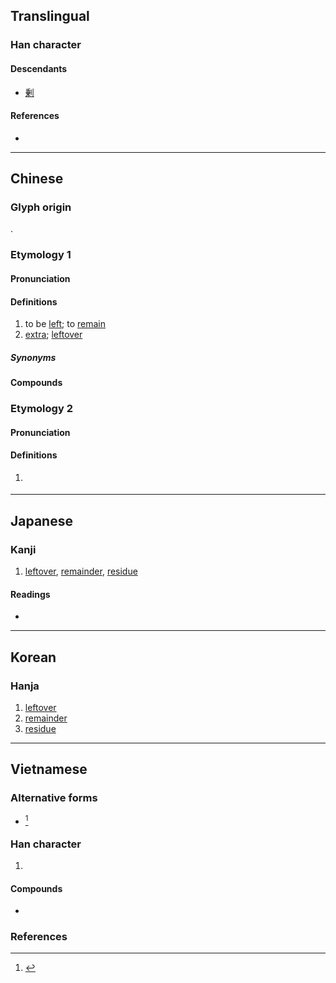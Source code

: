{{also|剰|賸}}
{{character info}}
==Translingual==
{{ja-forms|[[剰]]|剩|剩}}

===Han character===
{{Han char|rn=18|rad=刀|as=10|sn=12|four=22900|canj=HPLN|ids=⿰乘刂}}

====Descendants====
* [[剰]]

====References====
* {{Han ref|kx=0142.040|dkj=02109|dj=0323.020|hdz=10350.100|uh=5269|ud=21097|bh=B3D1|bd=46033}}

----

==Chinese==

===Glyph origin===
{{Han etym}}
{{Han compound|乘|刀|ls=psc|c1=p|c2=s}}.

===Etymology 1===
{{zh-forms|alt=剰,賸,𪟏,𠟇,𠝍}}

====Pronunciation====
{{zh-pron
|m=shèng
|m-s=
|c=sing6,zing6
|c-t=
|g=
|h=
|j=
|mb=
|md=
|mn=sīn/sēng
|mn_note=sīn - vernacular; sēng - literary
|mn-t=sing7
|w=
|x=
|ma=y
|mc=y
|oc=y
|cat=v,a
}}

====Definitions====
{{zh-hanzi}}

# to be [[left]]; to [[remain]]
# [[extra]]; [[leftover]]

=====Synonyms=====
{{zh-dial}}

====Compounds====
{{zh-der|剩女|下剩|人口過剩|剩下|剩水殘山|剩磁|剩菜|剩頭兒|剩飯|剩餘|剩餘價值|剩魄殘魂|所剩無幾|武昌剩竹|殘山剩水|殘湯剩飯|殘羹剩飯|殘茶剩飯|過剩|餘膏剩馥}}

===Etymology 2===
{{zh-forms}}

====Pronunciation====
{{zh-pron
|h=pfs=chhûn
|mn=xm,zz,tw:chhun
|dial=n
|cat=v
}}

====Definitions====
{{zh-hanzi}}

# {{lb|zh|Hakka|Hokkien}} {{zh-alt-form|*伸|to be [[left]]; to [[remain]]}}

{{zh-cat|Beginning}}

----

==Japanese==
{{ja-kanji forms|剰|剩}}

===Kanji===
{{ja-kanji|grade=|rs=刀10|shin=剰}}

# [[leftover]], [[remainder]], [[residue]]

====Readings====
* {{ja-readings|on=じょう|kun=あま-る, あま-り, あまつさ-え}}

----

==Korean==

===Hanja===
{{ko-hanja|hangeul=잉|rv=ing|mr=ing}}

# [[leftover]]
# [[remainder]]
# [[residue]]

----

==Vietnamese==

===Alternative forms===
* {{alter|vi|{{vi-l|賸|thặng}}}}<ref name=gdhn>{{vi-ref|Trần (2004).}}</ref>

===Han character===
{{vi-readings|rs=刀10
|hanviet=thặng-gdhn;bonet;genibrel
|phienthiet=
}}

# {{han tu form of|thặng|[[surplus]]; [[remainder]]}}

====Compounds====
* {{vi-l|剩餘|thặng dư}}

===References===
<references/>